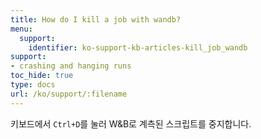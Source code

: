 ---
title: How do I kill a job with wandb?
menu:
  support:
    identifier: ko-support-kb-articles-kill_job_wandb
support:
- crashing and hanging runs
toc_hide: true
type: docs
url: /ko/support/:filename
---

키보드에서 `Ctrl+D`를 눌러 W&B로 계측된 스크립트를 중지합니다.
